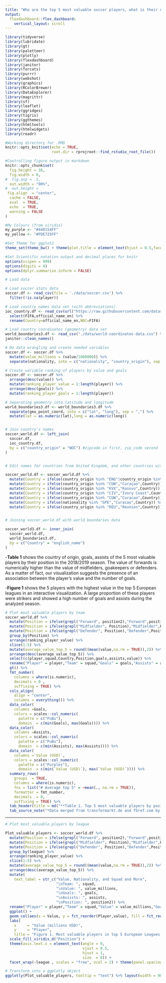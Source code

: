```yaml
---
title: "Who are the top 5 most valuable soccer players, what is their nationality, position, team (squad), and how many goals did they score in the 2018/2019 season?"
output: 
  flexdashboard::flex_dashboard:
    vertical_layout: scroll
---
```


```r
library(tidyverse)
library(lubridate)
library(gt)
library(paletteer)
library(plotly)
library(flexdashboard)
library(janitor)
library(forcats)
library(purrr)
library(webshot)
library(graphics)
library(RColorBrewer)
library(DataExplorer)
library(magrittr)
library(sf)
library(leaflet)
library(ggridges)
library(tigris)
library(ggthemes)
library(htmltools)
library(htmlwidgets)
library(readr)

#Working directory for .RMD
knitr::opts_knit$set(echo = TRUE,
                     root.dir = rprojroot::find_rstudio_root_file())

#Controlling figure output in markdown
knitr::opts_chunk$set(
  fig.height = 16,  
  fig.width = 6,
#  fig.asp = .5,
  out.width = "90%",
#  out.height = 
 fig.align  = "center",
  cache = FALSE,
  eval  = TRUE,
  echo  = TRUE,
  warning = FALSE
)

#My Colours (from viridis)
my_purple <- "#440154FF"
my_yellow <- "#FDE725FF"

#Set Theme for ggplot2
theme_set(theme_bw() + theme(plot.title = element_text(hjust = 0.5,face = "bold"), legend.position = "bottom"))

#Set Scientific notation output and decimal places for knitr
options(scipen = 999)
options(digits = 4)
options(dplyr.summarise.inform = FALSE)
```


```r

# Load data

# Load soccer stats data
soccer.df <- read_csv(file = './data/soccer.csv') %>%
  filter(!is.na(player))

# Load country names data set (with abbreviations)
ioc_country.df <- read_csv(url("https://raw.githubusercontent.com/datasets/country-codes/master/data/country-codes.csv")) %>%
  select(FIFA,official_name_en) %>%
  rename(Country=official_name_en,NOC=FIFA)

# Load country coordinates (geometry) data set
world_boundaries3.df <- read_csv("./data/world-coordinates-data.csv") %>%
janitor::clean_names() 


```



```r
# Do data wrangling and create needed variables
soccer.df <- soccer.df %>%
  mutate(value_millions = (value/1000000)) %>%
  separate(nationality, into = c("nationality", "country_origin"), sep = " ")

# Create variable ranking of players by value and goals
soccer.df <- soccer.df %>%
  arrange(desc(value)) %>%
  mutate(ranking_player_value = 1:length(player)) %>%
  arrange(desc(goals)) %>%
  mutate(ranking_player_goals = 1:length(player))

# Separating geometry into latitude and longitude
world_boundaries3.df <- world_boundaries3.df %>%
  separate(geo_point_coord, into = c("lat", "long"), sep = ",") %>%
  mutate(lat = as.numeric(lat),long = as.numeric(long))


# Join country's names
soccer_world.df <- left_join(
  soccer.df,
  ioc_country.df,
  by = c("country_origin" = "NOC") #zipcode in first, zip_code second
)


# Edit names for countries from United Kingdom, and other countries with special characters

soccer_world.df <- soccer_world.df %>%
  mutate(Country = ifelse(country_origin %in% "ENG"|country_origin %in% "WAL"|country_origin %in% "SCO"|country_origin %in% "NIR","United Kingdom",Country)) %>%
  mutate(Country = ifelse(country_origin %in% "CUW","Curaçao",Country)) %>%
  mutate(Country = ifelse(country_origin %in% "KVX","Kosovo",Country)) %>%
  mutate(Country = ifelse(country_origin %in% "CIV","Ivory Coast",Country)) %>%
  mutate(Country = ifelse(country_origin %in% "CUW","Curacao",Country)) %>%
  mutate(Country = ifelse(nationality %in% "GPE","Curacao",Country)) %>%
  mutate(Country = ifelse(country_origin %in% "REU","Reunion",Country))


# Joining soccer_world.df with world boundaries data

soccer_world3.df <- inner_join(
  soccer_world.df, 
  world_boundaries3.df, 
  by = c("Country" = "english_name") 
)

```

 
</font>

-**Table 1** shows the country of origin, goals, assists of the 5 most valuable players by their position in the 2018/2019 season. The value of forwards is numerically higher than the value of midfielders, goakeepers or defenders. As a matter of fact, our visualization suggests the presence of an association between the player's value and the number of goals.

-**Figure 1** shows the 5 players with the highest value in the top 5 European leagues in an interactive visualization. A large proportion of these players were strikers and showed a high number of goals and assists during the analyzed season.



```r
# Plot most valuable players by team
soccer_world.df %>%
  mutate(Position = ifelse(grepl("Forward", position2),"Forward",position2)) %>%
  mutate(Position = ifelse(grepl("Midfielder", Position),"Midfielder",Position)) %>%
  mutate(Position = ifelse(grepl("Defender", Position),"Defender",Position)) %>%
  group_by(Position) %>%
  arrange(ranking_player_value) %>%
  slice(1:5) %>%
  mutate(average_value_top_5 = round((mean(value,na.rm = TRUE)),2)) %>%
  arrange(desc(average_value_top_5)) %>%
  select(c(player,squad,Country,Position,goals,assists,value)) %>%
  rename("Player" = player,"Team" = squad,"Goals" = goals,"Assists" = assists,"Value (USD)" = value) %>%
  gt() %>%
  fmt_number(
    columns = where(is.numeric),
    decimals = 0 ,
    suffixing = TRUE) %>%
  cols_align(
    align = "center",
    columns = everything()) %>%
  data_color(
    columns =Goals,
    colors = scales::col_numeric(
      palette = c("PuBu"),
      domain  = c(min(Goals), max(Goals)))) %>%
  data_color(
    columns =Assists,
    colors = scales::col_numeric(
      palette = c("PuBu"),
      domain  = c(min(Assists), max(Assists)))) %>%
  data_color(
    columns =`Value (USD)`,
    colors = scales::col_numeric(
      palette = c("Purples"),
      domain  = c(min(`Value (USD)`), max(`Value (USD)`)))) %>%
  summary_rows(
    groups  = TRUE,
    columns = where(is.numeric),
    fns = list("# Average top 5" = ~mean(., na.rm = TRUE)),
    formatter = fmt_number,
    decimals  = 0,
    suffixing = TRUE) %>%
  tab_header(title = md("**Table 1. Top 5 most valuable players by position in 2018/2019 season**")) %>%
  tab_source_note("*Data merged from transfermarkt.de and fbref.com by Rafael Stepien and available on Kaggle*")

```

***

```r
# Plot most valuable players by league

Plot_valuable_players <- soccer_world.df %>%
  mutate(Position = ifelse(grepl("Forward", position2),"Forward",position2)) %>%
  mutate(Position = ifelse(grepl("Midfielder", Position),"Midfielder",Position)) %>%
  mutate(Position = ifelse(grepl("Defender", Position),"Defender",Position)) %>%
  group_by(league) %>%
  arrange(ranking_player_value) %>%
  slice(1:5) %>%
  mutate(average_value_top_5 = round((mean(value,na.rm = TRUE)),2)) %>%
  arrange(desc(average_value_top_5)) %>%
  mutate(
    text_label = str_c("Value, Nationality, and Squad and More",
                       "\nTeam: ", squad,
                       "\nValue: ", value_millions,
                       "\nGoals: ", goals,
                       "\nAssists: ", assists,
                       "\nPosition: ", position2)) %>%
  rename("Player" = player,"Team" = squad,"Value" = value_millions,"Goals" = goals) %>%
  ggplot() +
  geom_col(aes(x = Value, y = fct_reorder(Player,value), fill = fct_reorder(Position,value,.desc=TRUE), text = text_label)) +
  labs(
    x     = "Value (millions USD)",
    y     = "Player",
    title = "Figure 1. Most valuable players in top 5 European Leagues in 2018/2019 season" ) +
  scale_fill_viridis_d("Position") +
  theme(axis.text.x = element_text(angle = 0,
                                   vjust = 0.5,
                                   hjust = 1,
                                   size  = 8)) +
  facet_wrap(~league , scales = "free", ncol = 2) + theme(panel.spacing = unit(7, "lines"))

# Transform into a ggplotly object
ggplotly(Plot_valuable_players, tooltip = "text") %>% layout(width = 900,heights = 1000,margin = list(b = 90))
```

